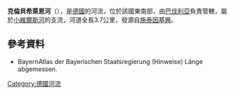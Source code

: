 {{Onesource|time=2020-12-10T03:36:14+00:00}}
{{Coord|48|25|30.78|N|12|5|43.63|E|display=title}}

'''克倫貝希萊恩河'''（{{lang-de|Krumbächlein}}），是[[德國|德國]]的河流，位於該國東南部，由[[巴伐利亞|巴伐利亞]]負責管轄，屬於[[小維爾斯河|小維爾斯河]]的支流，河道全長3.7公里，發源自[[施泰因基興|施泰因基興]]。

==參考資料==
* BayernAtlas der Bayerischen Staatsregierung (Hinweise) Länge abgemessen.

{{Germany-geo-stub}}
[[Category:德國河流|Category:德國河流]]